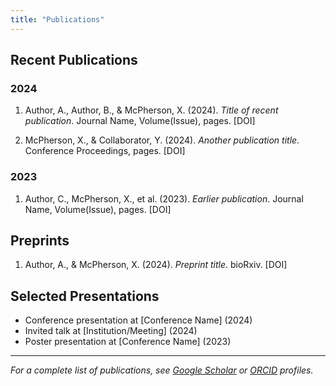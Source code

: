 ```yaml
---
title: "Publications"
---
```


<!-- # Publications -->

## Recent Publications

### 2024

1. Author, A., Author, B., & McPherson, X. (2024). *Title of recent publication*. Journal Name, Volume(Issue), pages. [DOI]

2. McPherson, X., & Collaborator, Y. (2024). *Another publication title*. Conference Proceedings, pages. [DOI]

### 2023

1. Author, C., McPherson, X., et al. (2023). *Earlier publication*. Journal Name, Volume(Issue), pages. [DOI]

## Preprints

1. Author, A., & McPherson, X. (2024). *Preprint title*. bioRxiv. [DOI]

## Selected Presentations

- Conference presentation at [Conference Name] (2024)
- Invited talk at [Institution/Meeting] (2024)
- Poster presentation at [Conference Name] (2023)

---

*For a complete list of publications, see [Google Scholar](https://scholar.google.com) or [ORCID](https://orcid.org) profiles.*